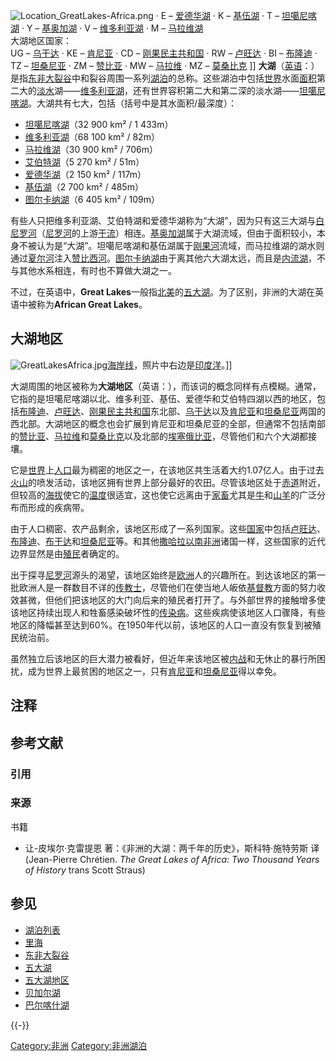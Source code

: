 {{NoteTA
|G1=Country
|1=zh:艾伯特湖;zh-hk:亞厘畢湖;
|2=zh:艾伯特;zh-hk:亞厘畢;
}}
[[File:Location_GreatLakes-Africa.png|right]] · E – [[爱德华湖|爱德华湖]] · K – [[基伍湖|基伍湖]] · T – [[坦噶尼喀湖|坦噶尼喀湖]] · Y – [[基奥加湖|基奥加湖]] · V – [[维多利亚湖|维多利亚湖]] · M – [[马拉维湖|马拉维湖]]<br />大湖地区国家：<br />UG – [[乌干达|乌干达]] · KE – [[肯尼亚|肯尼亚]] · CD – [[刚果民主共和国|刚果民主共和国]] · RW – [[卢旺达|卢旺达]] · BI – [[布隆迪|布隆迪]] · TZ – [[坦桑尼亚|坦桑尼亚]] · ZM – [[赞比亚|赞比亚]] · MW – [[马拉维|马拉维]] · MZ – [[莫桑比克|莫桑比克]] ]]
'''大湖'''（[[英语|英语]]：'''{{lang|en|Great Lakes}}'''）是指[[东非大裂谷|东非大裂谷]]中和裂谷周围一系列[[湖泊|湖泊]]的总称。这些湖泊中包括[[世界|世界]]水面[[面积|面积]]第二大的[[淡水|淡水]]湖——[[维多利亚湖|维多利亚湖]]，还有世界容积第二大和第二深的淡水湖——[[坦噶尼喀湖|坦噶尼喀湖]]。大湖共有七大，包括（括号中是其水面积/最深度）：

* [[坦噶尼喀湖|坦噶尼喀湖]]（32 900 km² / 1 433m）
* [[维多利亚湖|维多利亚湖]]（68 100 km² / 82m）
* [[马拉维湖|马拉维湖]]（30 900 km² / 706m）
* [[艾伯特湖|艾伯特湖]]（5 270 km² / 51m）
* [[爱德华湖|爱德华湖]]（2 150 km² / 117m）
* [[基伍湖|基伍湖]]（2 700 km² / 485m）
* [[图尔卡纳湖|图尔卡纳湖]]（6 405 km² / 109m）
有些人只把维多利亚湖、艾伯特湖和爱德华湖称为“大湖”，因为只有这三大湖与[[白尼罗河|白尼罗河]]（[[尼罗河|尼罗河]]的上游[[干流|干流]]）相连。[[基奥加湖|基奥加湖]]属于大湖流域，但由于面积较小，本身不被认为是“大湖”。坦噶尼喀湖和基伍湖属于[[刚果河|刚果河]]流域，而马拉维湖的湖水则通过[[夏尔河|夏尔河]]注入[[赞比西河|赞比西河]]。[[图尔卡纳湖|图尔卡纳湖]]由于离其他六大湖太远，而且是[[内流湖|内流湖]]，不与其他水系相连，有时也不算做大湖之一。{{Fact|time=2007-07-19T16:47:02Z}}

不过，在英语中，'''Great Lakes'''一般指[[北美|北美]]的[[五大湖|五大湖]]。为了区别，非洲的大湖在英语中被称为'''African Great Lakes'''。

== 大湖地区 ==
[[File:GreatLakesAfrica.jpg|thumb]][[海岸线|海岸线]]，照片中右边是[[印度洋|印度洋]]。]]

大湖周围的地区被称为'''大湖地区'''（英语：'''{{lang|en|Great Lakes Region}}'''{{NoteTag|和'''{{lang|en|Great Lakes}}'''一样，'''{{lang|en|Great Lakes Region}}'''通常指[[北美|北美]]的[[五大湖地区|五大湖地区]]，所以非洲的大湖地区也被成为'''{{lang|en|African Great Lakes Region}}'''。}}），而该词的概念同样有点模糊。通常，它指的是坦噶尼喀湖以北、维多利亚、基伍、爱德华和艾伯特四湖以西的地区，包括[[布隆迪|布隆迪]]、[[卢旺达|卢旺达]]、[[刚果民主共和国|刚果民主共和国]]东北部、[[乌干达|乌干达]]以及[[肯尼亚|肯尼亚]]和[[坦桑尼亚|坦桑尼亚]]两国的西北部。大湖地区的概念也会扩展到肯尼亚和坦桑尼亚的全部，但通常不包括南部的[[赞比亚|赞比亚]]、[[马拉维|马拉维]]和[[莫桑比克|莫桑比克]]以及北部的[[埃塞俄比亚|埃塞俄比亚]]，尽管他们和六个大湖都接壤。

它是[[世界|世界]]上[[人口|人口]]最为稠密的地区之一{{Fact|time=2007-07-19T16:47:02Z}}，在该地区共生活着大约1.07亿人。由于过去[[火山|火山]]的喷发活动，该地区拥有世界上部分最好的农田。尽管该地区处于[[赤道|赤道]]附近，但较高的[[海拔|海拔]]使它的[[温度|温度]]很适宜，这也使它远离由于[[家畜|家畜]]尤其是[[牛|牛]]和[[山羊|山羊]]的广泛分布而形成的疾病带。

由于人口稠密、农产品剩余，该地区形成了一系列国家。这些[[国家|国家]]中包括[[卢旺达|卢旺达]]、[[布隆迪|布隆迪]]、[[布干达|布干达]]和[[坦桑尼亚|坦桑尼亚]]等。和其他[[撒哈拉以南非洲|撒哈拉以南非洲]]诸国一样，这些国家的近代边界显然是由[[殖民|殖民]]者确定的。

出于探寻[[尼罗河|尼罗河]]源头的渴望，该地区始终是[[欧洲|欧洲]]人的兴趣所在。到达该地区的第一批欧洲人是一群数目不详的[[传教士|传教士]]，尽管他们在使当地人皈依[[基督教|基督教]]方面的努力收效甚微，但他们把该地区的大门向后来的殖民者打开了。与外部世界的接触增多使该地区持续出现人和牲畜感染破坏性的[[传染病|传染病]]。这些疾病使该地区人口骤降，有些地区的降幅甚至达到60%。在1950年代以前，该地区的人口一直没有恢复到被殖民统治前。

虽然独立后该地区的巨大潜力被看好，但近年来该地区被[[内战|内战]]和无休止的暴行所困扰，成为世界上最贫困的地区之一，只有[[肯尼亚|肯尼亚]]和[[坦桑尼亚|坦桑尼亚]]得以幸免。

== 注释 ==
{{NoteFoot}}

== 参考文献 ==
=== 引用 ===
{{Reflist}}

=== 来源 ===
; 书籍
* 让-皮埃尔·克雷提恩 著：《非洲的大湖：两千年的历史》，斯科特·施特劳斯 译 (Jean-Pierre Chrétien. ''The Great Lakes of Africa: Two Thousand Years of History'' trans Scott Straus)

== 参见 ==
{{Portal box|非洲|地理}}
* [[湖泊列表|湖泊列表]]
* [[里海|里海]]
* [[东非大裂谷|东非大裂谷]]
* [[五大湖|五大湖]]
* [[五大湖地区|五大湖地区]]
* [[贝加尔湖|贝加尔湖]]
* [[巴尔喀什湖|巴尔喀什湖]]

{{-}}
{{African Great Lakes}}
{{非洲分区}}

{{coord|8|00|S|35|00|E|region:AF_type:waterbody|display=title}}

[[Category:非洲|Category:非洲]]
[[Category:非洲湖泊|Category:非洲湖泊]]